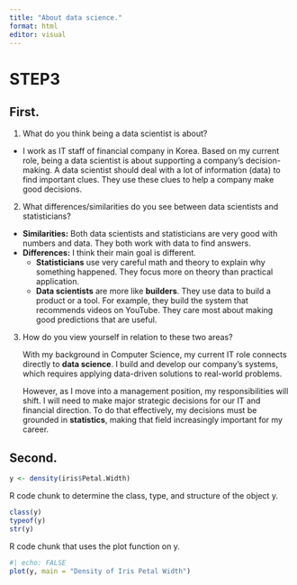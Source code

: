 ```yaml
---
title: "About data science."
format: html
editor: visual
---
```


# STEP3

## First.

1.  What do you think being a data scientist is about?

-   I work as IT staff of financial company in Korea. Based on my current role, being a data scientist is about supporting a company's decision-making. A data scientist should deal with a lot of information (data) to find important clues. They use these clues to help a company make good decisions.

2.  What differences/similarities do you see between data scientists and statisticians?

-   **Similarities:** Both data scientists and statisticians are very good with numbers and data. They both work with data to find answers.
-   **Differences:** I think their main goal is different.
    -   **Statisticians** use very careful math and theory to explain why something happened. They focus more on theory than practical application.
    -   **Data scientists** are more like **builders**. They use data to build a product or a tool. For example, they build the system that recommends videos on YouTube. They care most about making good predictions that are useful.

3.  How do you view yourself in relation to these two areas?

    With my background in Computer Science, my current IT role connects directly to **data science**. I build and develop our company's systems, which requires applying data-driven solutions to real-world problems.

    However, as I move into a management position, my responsibilities will shift. I will need to make major strategic decisions for our IT and financial direction. To do that effectively, my decisions must be grounded in **statistics**, making that field increasingly important for my career.

## Second.

```r
y <- density(iris$Petal.Width)
```

R code chunk to determine the class, type, and structure of the object y.

```r
class(y)
typeof(y)
str(y)
```

R code chunk that uses the plot function on y.

```r
#| echo: FALSE
plot(y, main = "Density of Iris Petal Width")
```
